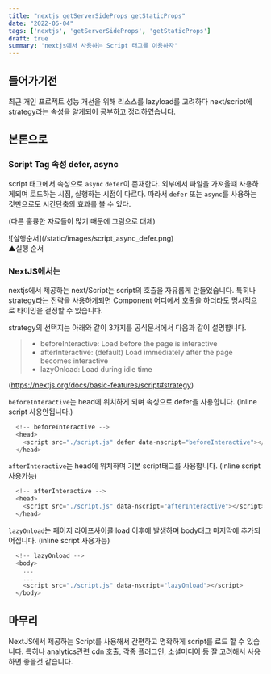 ```yaml
---
title: "nextjs getServerSideProps getStaticProps"
date: "2022-06-04"
tags: ['nextjs', 'getServerSideProps', 'getStaticProps']
draft: true
summary: 'nextjs에서 사용하는 Script 태그를 이용하자'
---
```


## 들어가기전
최근 개인 프로젝트 성능 개선을 위해 리소스를 lazyload를 고려하다 next/script에 strategy라는
속성을 알게되어 공부하고 정리하였습니다.

## 본론으로
### Script Tag 속성 defer, async
script 태그에서 속성으로 `async` `defer`이 존재한다. 외부에서 파일을 가져올떄 사용하게되며 로드하는 시점, 실행하는 시점이 다르다.
따라서 `defer` 또는 `async`를 사용하는 것만으로도 시간단축의 효과를 볼 수 있다.

(다른 훌륭한 자료들이 많기 때문에 그림으로 대체)

<div className="flex flex-col items-center flex-wrap -mx-2 overflow-hidden xl:-mx-2">
  <div className="my-1 px-2 w-1/4 overflow-hidden xl:my-1 xl:px-2 xl:w-1/4">
    ![실행순서](/static/images/script_async_defer.png)
  </div>
  <span>▲실행 순서</span>
</div>

### NextJS에서는
nextjs에서 제공하는 next/Script는 script의 호출을 자유롭게 만들었습니다.
특히나 strategy라는 전략을 사용하게되면 Component 어디에서 호출을 하더라도 명시적으로
타이밍을 결정할 수 있습니다.

strategy의 선택지는 아래와 같이 3가지를 공식문서에서 다음과 같이 설명합니다.
> - beforeInteractive: Load before the page is interactive
> - afterInteractive: (default) Load immediately after the page becomes interactive
> - lazyOnload: Load during idle time

(https://nextjs.org/docs/basic-features/script#strategy)

`beforeInteractive`는 head에 위치하게 되며 속성으로 defer을 사용합니다. (inline script 사용안됩니다.)
```javascript
  <!-- beforeInteractive -->
  <head>
    <script src="./script.js" defer data-nscript="beforeInteractive"></script>
  </head>
```
`afterInteractive`는 head에 위치하며 기본 script태그를 사용합니다. (inline script 사용가능)
```javascript
  <!-- afterInteractive -->
  <head>
    <script src="./script.js" data-nscript="afterInteractive"></script>
  </head>
```
`lazyOnload`는 페이지 라이프사이클 load 이후에 발생하며 body태그 마지막에 추가되어집니다. (inline script 사용가능)
```javascript
  <!-- lazyOnload -->
  <body>
    ...
    ...
    <script src="./script.js" data-nscript="lazyOnload"></script>
  </body>
```

## 마무리
NextJS에서 제공하는 Script를 사용해서 간편하고 명확하게 script를 로드 할 수 있습니다. 특히나 analytics관련 cdn 호출, 각종 플러그인, 소셜미디어 등
잘 고려해서 사용하면 좋을것 같습니다.
